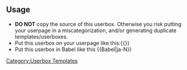 {{Documentation subpage}}
<!--
    PLEASE ADD CATEGORIES AND INTERWIKIS AT THE BOTTOM OF THIS PAGE
    YOU CAN EDIT THE TEMPLATE DOCUMENTATION BELOW THIS COMMENT
-->
==Usage==
*'''DO NOT''' copy the source of this userbox. Otherwise you risk putting your userpage in a miscategorization, and/or generating duplicate templates/userboxes.
*Put this userbox on your userpage like this:{{[[Template:{{BASEPAGENAME}}|{{BASEPAGENAME}}]]}}
*Put this userbox in Babel like this <nowiki>{{Babel|ja-N}}</nowiki>
<includeonly>
<!--PLEASE ADD INTERWIKIS BELOW THIS LINE, THANKS.-->

<!--PLEASE ADD CATEGORIES BELOW THIS LINE, THANKS.-->
{{languages|Japanese|ja|level=6|sections=ja-}}
[[Category:Userbox Templates]]
</includeonly>